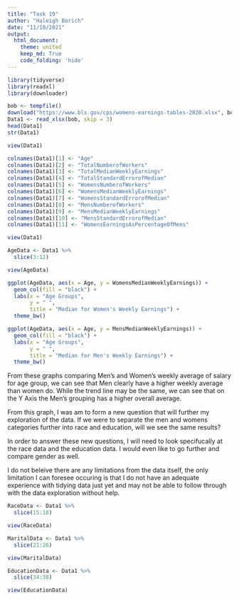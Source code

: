 ```yaml
---
title: "Task 19"
author: "Haleigh Borich"
date: "11/10/2021"
output:   
  html_document:
    theme: united
    keep_md: True
    code_folding: 'hide'
---
```


```r
library(tidyverse)
library(readxl)
library(downloader)
```

```r
bob <- tempfile()
download("https://www.bls.gov/cps/womens-earnings-tables-2020.xlsx", bob, mode = "wb")
Data1 <- read_xlsx(bob, skip = 3)
head(Data1)
str(Data1)
```

```r
view(Data1)
```

```r
colnames(Data1)[1] <- "Age"
colnames(Data1)[2] <- "TotalNumberofWorkers"
colnames(Data1)[3] <- "TotalMedianWeeklyEarnings"
colnames(Data1)[4] <- "TotalStandardErrorofMedian"
colnames(Data1)[5] <- "WomensNumberofWorkers"
colnames(Data1)[6] <- "WomensMedianWeeklyEarnings"
colnames(Data1)[7] <- "WomensStandardErrorofMedian"
colnames(Data1)[8] <- "MensNumberofWorkers"
colnames(Data1)[9] <- "MensMedianWeeklyEarnings"
colnames(Data1)[10] <- "MensStandardErrorofMedian"
colnames(Data1)[11] <- "WomensEarningsAsPercentageOfMens"
```

```r
view(Data1)
```

```r
AgeData <- Data1 %>%
  slice(3:12)

view(AgeData)
```

```r
ggplot(AgeData, aes(x = Age, y = WomensMedianWeeklyEarnings)) +
  geom_col(fill = "black") +
  labs(x = "Age Groups",
       y = " ", 
       title = "Median for Women's Weekly Earnings") +
  theme_bw()
```

```r
ggplot(AgeData, aes(x = Age, y = MensMedianWeeklyEarnings)) +
  geom_col(fill = "black") +
  labs(x = "Age Groups",
       y = " ", 
       title = "Median for Men's Weekly Earnings") +
  theme_bw()
```
From these graphs comparing Men's and Women's weekly average of salary for age group, we can see that Men clearly have a higher weekly average than women do. While the trend line may be the same, we can see that on the Y Axis the Men's grouping has a higher overall average. 

From this graph, I was am to form a new question that will further my exploration of the data. If we were to separate the men and womens categories further into race and education, will we see the same results?

In order to answer these new questions, I will need to look specifucally at the race data and the education data. I would even like to go further and compare gender as well. 

I do not beleive there are any limitations from the data itself, the only limitation I can foresee occuring is that I do not have an adequate experience with tidying data just yet and may not be able to follow through with the data exploration without help. 
```r
RaceData <- Data1 %>%
  slice(15:18)

view(RaceData)
```

```r
MaritalData <- Data1 %>%
  slice(21:26)

view(MaritalData)
```

```r
EducationData <- Data1 %>%
  slice(34:38)

view(EducationData)
```

